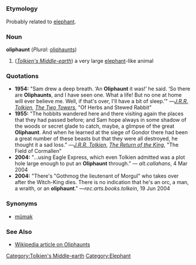 =={{en}}==
===Etymology===
Probably related to [[elephant]].
===Noun===
'''oliphaunt''' (''Plural:'' [[oliphaunts]])

#(''[[w:Middle-earth|Tolkien's Middle-earth]]'') a very large [[elephant]]-like animal
===Quotations===
*'''1954:''' "Sam drew a deep breath. ‘An '''Oliphaunt''' it was!’ he said. ‘So there are '''Oliphaunts''', and I have seen one. What a life! But no one at home will ever believe me. Well, if that's over, I'll have a bit of sleep.’" —''[[w:J.R.R. Tolkien|J.R.R. Tolkien]]'', ''[[w:The Two Towers (book)|The Two Towers]]'', "Of Herbs and Stewed Rabbit"
*'''1955:''' "The hobbits wandered here and there visiting again the places that they had passed before; and Sam hope always in some shadow of the woods or secret glade to catch, maybe, a glimpse of the great '''Oliphaunt'''. And when he learned at the siege of Gondor there had been a great number of these beasts but that they were all destroyed, he thought it a sad loss." —''[[w:J.R.R. Tolkien|J.R.R. Tolkien]]'', ''[[w:The Return of the King (book)|The Return of the King]]'', "The Field of Cormallen"
*'''2004:''' "…using Eagle Express, which even Tolkien admitted was a plot hole large enough to put an '''Oliphaunt''' through." — ''alt.callahans'', 4 Mar 2004
*'''2004:''' "There's "Gothmog the lieutenant of Morgul" who takes over after the Witch-King dies. There is no indication that he's an orc, a man, a wraith, or an '''oliphaunt'''." —''rec.arts.books.tolkein'', 19 Jun 2004

===Synonyms===
*[[mûmak]]
===See Also===
*[[w:oliphaunt|Wikipedia article on Oliphaunts]]
[[Category:Tolkien's Middle-earth]]
[[Category:Elephant]]